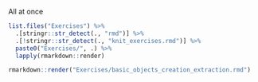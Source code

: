 All at once
```r
list.files("Exercises") %>%
  .[stringr::str_detect(., "rmd")] %>%
  .[!stringr::str_detect(., "knit_exercises.rmd")] %>%
  paste0("Exercises/", .) %>%
  lapply(rmarkdown::render)
```

```r
rmarkdown::render("Exercises/basic_objects_creation_extraction.rmd")
```